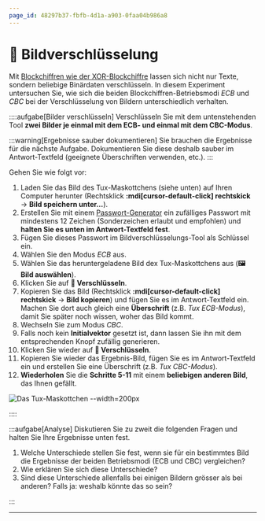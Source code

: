 ```yaml
---
page_id: 48297b37-fbfb-4d1a-a903-0faa04b986a8
---
```



# 🔬 Bildverschlüsselung
Mit [Blockchiffren wie der XOR-Blockchiffre](Block-Chaining) lassen sich nicht nur Texte, sondern beliebige Binärdaten verschlüsseln. In diesem Experiment untersuchen Sie, wie sich die beiden Blockchiffren-Betriebsmodi _ECB_ und _CBC_ bei der Verschlüsselung von Bildern unterschiedlich verhalten.

::::aufgabe[Bilder verschlüsseln]
<TaskState id="b0135bdd-dcc9-42db-bed5-1a923fec8742" />
Verschlüsseln Sie mit dem untenstehenden Tool **zwei Bilder je einmal mit dem ECB- und einmal mit dem CBC-Modus**. 

:::warning[Ergebnisse sauber dokumentieren]
Sie brauchen die Ergebnisse für die nächste Aufgabe. Dokumentieren Sie diese deshalb sauber im Antwort-Textfeld (geeignete Überschriften verwenden, etc.).
:::

Gehen Sie wie folgt vor:

1. Laden Sie das Bild des Tux-Maskottchens (siehe unten) auf Ihren Computer herunter (Rechtsklick __:mdi[cursor-default-click] rechtskick__ → __Bild speichern unter…__).
2. Erstellen Sie mit einem [Passwort-Generator](https://www.lastpass.com/features/password-generator) ein zufälliges Passwort mit mindestens 12 Zeichen (Sonderzeichen erlaubt und empfohlen) und **halten Sie es unten im Antwort-Textfeld fest**.
3. Fügen Sie dieses Passwort im Bildverschlüsselungs-Tool als Schlüssel ein.
4. Wählen Sie den Modus _ECB_ aus.
5. Wählen Sie das heruntergeladene Bild dex Tux-Maskottchens aus (**🖼️ Bild auswählen**).
6. Klicken Sie auf **🔑 Verschlüsseln**.
7. Kopieren Sie das Bild (Rechtsklick __:mdi[cursor-default-click] rechtskick__ → __Bild kopieren__) und fügen Sie es im Antwort-Textfeld ein. Machen Sie dort auch gleich eine **Überschrift** (z.B. _Tux ECB-Modus_), damit Sie später noch wissen, woher das Bild kommt.
8. Wechseln Sie zum Modus _CBC_.
9. Falls noch kein **Initialvektor** gesetzt ist, dann lassen Sie ihn mit dem entsprechenden Knopf zufällig generieren.
10. Klicken Sie wieder auf **🔑 Verschlüsseln**.
11. Kopieren Sie wieder das Ergebnis-Bild, fügen Sie es im Antwort-Textfeld ein und erstellen Sie eine Überschrift (z.B. _Tux CBC-Modus_).
12. **Wiederholen** Sie die **Schritte 5-11** mit einem **beliebigen anderen Bild**, das Ihnen gefällt.

![Das Tux-Maskottchen --width=200px](img/tux.jpeg)

<QuillV2 id="e3469316-3dd4-4b73-8623-9dc7b3136ab2" />
::::

:::aufgabe[Analyse]
<TaskState id="3346c0d4-7f65-46fd-81ae-ad57b4dd83fc" />
Diskutieren Sie zu zweit die folgenden Fragen und halten Sie Ihre Ergebnisse unten fest.

1. Welche Unterschiede stellen Sie fest, wenn sie für ein bestimmtes Bild die Ergebnisse der beiden Betriebsmodi (ECB und CBC) vergleichen?
2. Wie erklären Sie sich diese Unterschiede?
3. Sind diese Unterschiede allenfalls bei einigen Bildern grösser als bei anderen? Falls ja: weshalb könnte das so sein?

<QuillV2 id="4bde38fc-5e91-4325-aa27-698fd9151a6a" />
:::

<ImageEncryption />

---
